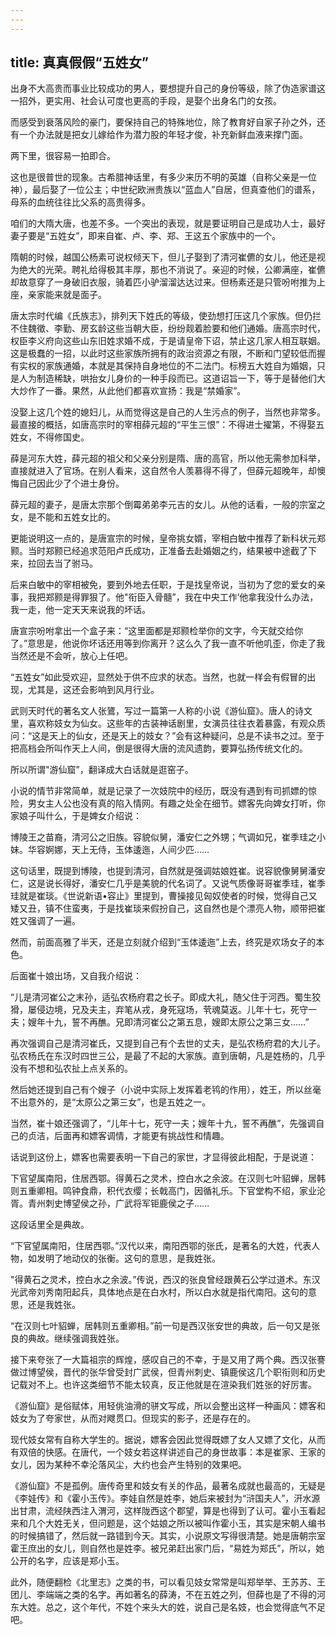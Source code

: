```yaml
---
---
---
```

title: 真真假假“五姓女”
---




出身不大高贵而事业比较成功的男人，要想提升自己的身份等级，除了伪造家谱这一招外，更实用、社会认可度也更高的手段，是娶个出身名门的女孩。

而感受到衰落风险的豪门，要保持自己的特殊地位，除了教育好自家子孙之外，还有一个办法就是把女儿嫁给作为潜力股的年轻才俊，补充新鲜血液来撑门面。

两下里，很容易一拍即合。

这也是很普世的现象。古希腊神话里，有多少来历不明的英雄（自称父亲是一位神），最后娶了一位公主；中世纪欧洲贵族以“蓝血人”自居，但真查他们的谱系，母系的血统往往比父系的高贵得多。

咱们的大隋大唐，也差不多。一个突出的表现，就是要证明自己是成功人士，最好妻子要是“五姓女”，即来自崔、卢、李、郑、王这五个家族中的一个。

隋朝的时候，越国公杨素可说权倾天下，但儿子娶到了清河崔儦的女儿，他还是视为绝大的光荣。聘礼给得极其丰厚，那也不消说了。亲迎的时候，公卿满座，崔儦却故意穿了一身破旧衣服，骑着匹小驴溜溜达达过来。但杨素还是只管吩咐推为上座，亲家能来就是面子。

唐太宗时代编《氏族志》，排列天下姓氏的等级，使劲想打压这几个家族。但仍拦不住魏徵、李勤、房玄龄这些当朝大臣，纷纷觌着脸要和他们通婚。唐高宗时代，权臣李义府向这些山东旧姓求婚不成，于是请皇帝下诏，禁止这几家人相互联姻。这是极蠢的一招，以此时这些家族所拥有的政治资源之有限，不断和门望较低而握有实权的家族通婚，本就是其保持自身地位的不二法门。标榜五大姓自为婚姻，只是人为制造稀缺，哄抬女儿身价的一种手段而已。这道诏旨一下，等于是替他们大大炒作了一番。果然，从此他们都喜欢宣扬：我是“禁婚家”。

没娶上这几个姓的媳妇儿，从而觉得这是自己的人生污点的例子，当然也非常多。最直接的概括，如唐高宗时的宰相薛元超的“平生三恨”：不得进士擢第，不得娶五姓女，不得修国史。

薛是河东大姓，薛元超的祖父和父亲分别是隋、唐的高官，所以他无需参加科举，直接就进入了官场。在别人看来，这自然令人羡慕得不得了，但薛元超晚年，却懊悔自己因此少了个进士身份。

薛元超的妻子，是唐太宗那个倒霉弟弟李元吉的女儿。从他的话看，一般的宗室之女，是不能和五姓女比的。

更能说明这一点的，是唐宣宗的时候，皇帝挑女婿，宰相白敏中推荐了新科状元郑颢。当时郑颢已经追求范阳卢氏成功，正准备去赴婚姻之约，结果被中途截了下来，拉回去当了驸马。

后来白敏中的宰相被免，要到外地去任职，于是找皇帝说，当初为了您的爱女的亲事，我把郑颢是得罪狠了。他"衔臣入骨髓”，我在中央工作’他拿我没什么办法，我一走，他一定天天来说我的坏话。

唐宣宗吩咐拿出一个盒子来：“这里面都是郑颢检举你的文字，今天就交给你了。”意思是，他说你坏话还用等到你离开？这么久了我一直不听他叽歪，你走了我当然还是不会听，放心上任吧。

“五姓女”如此受欢迎，显然处于供不应求的状态。当然，也就一样会有假冒的出现，尤其是，这还会影响到风月行业。

武则天时代的著名文人张鷟，写过一篇第一人称的小说《游仙窟》。唐人的诗文里，喜欢称妓女为仙女。这些年的古装神话剧里，女演员往往衣着暴露，有观众质问：“这是天上的仙女，还是天上的妓女？”会有这种疑问，总是不读书之过。至于把高档会所叫作天上人间，倒是很得大唐的流风遗韵，要算弘扬传统文化的。

所以所谓"游仙窟”，翻译成大白话就是逛窑子。

小说的情节非常简单，就是记录了一次妓院中的经历，既没有遇到有司抓嫖的惊险，男女主人公也没有真的陷入情网。有趣之处全在细节。嫖客先向婢女打听，你家娘子叫什么，于是婢女介绍说：

博陵王之苗裔，清河公之旧族。容貌似舅，潘安仁之外甥；气调如兄，崔季珪之小妹。华容婀娜，天上无侍，玉体逶迤，人间少匹……

这句话里，既提到博陵，也提到清河，自然就是强调姑娘姓崔。说容貌像舅舅潘安仁，这是说长得好，潘安仁几乎是美貌的代名词了。又说气质像哥哥崔季珪，崔季珪就是崔琰。《世说新语•容止》里提到，曹操接见匈奴使者的时候，觉得自己又矮又丑，镇不住蛮夷，于是找崔琰来假扮自己，这自然也是个漂亮人物，顺带把崔姓又强调了一遍。

然而，前面高雅了半天，还是立刻就介绍到“玉体逶迤”上去，终究是欢场女子的本色。

后面崔十娘出场，又自我介绍说：

“儿是清河崔公之末孙，适弘农杨府君之长子。即成大礼，随父住于河西。蜀生狡猾，屡侵边境，兄及夫主，弃笔从戎，身死寇场，茕魂莫返。儿年十七，死守一夫；嫂年十九，誓不再醮。兄即清河崔公之第五息，嫂即太原公之第三女……”

再次强调自己是清河崔氏，又提到自己有个去世的丈夫，是弘农杨府君的大儿子。弘农杨氏在东汉时四世三公，是最了不起的大家族。直到唐朝，凡是姓杨的，几乎没有不想和弘农扯上点关系的。

然后她还提到自己有个嫂子（小说中实际上发挥着老鸨的作用），姓王，所以丝毫不出意外的，是“太原公之第三女”，也是五姓之一。

当然，崔十娘还强调了，“儿年十七，死守一夫；嫂年十九，誓不再醮”，先强调自己的贞洁，后面再和嫖客调情，才能更有挑战性和情趣。

话说到这份上，嫖客也需要表明一下自己的家世，才显得彼此相配，于是说道：

下官望属南阳，住居西鄂。得黄石之灵术，控白水之余波。在汉则七叶貂蝉，居韩则五重卿相。鸣钟食鼎，积代衣缨；长戟高门，因循礼乐。下官堂构不绍，家业沦胥。青州刺史博望侯之孙，广武将军钜鹿侯之子……

这段话里全是典故。

“下官望属南阳，住居西鄂。”汉代以来，南阳西鄂的张氏，是著名的大姓，代表人物，如发明了地动仪的张衡。这句的意思，是我姓张。

"得黄石之灵术，控白水之余波。”传说，西汉的张良曾经跟黄石公学过道术。东汉光武帝刘秀南阳起兵，具体地点是在白水村，所以白水就是指代南阳。这句的意思，还是我姓张。

“在汉则七叶貂蝉，居韩则五重卿相。”前一句是西汉张安世的典故，后一句又是张良的典故。继续强调我姓张。

接下来夸张了一大篇祖宗的辉煌，感叹自己的不幸，于是又用了两个典。西汉张謇做过博望侯，晋代的张华曾受封广武侯，但青州刺史、镇鹿侯这几个职衔则和历史记载对不上。也许这类细节不能太较真，反正他就是在渲染我们姓张的好厉害。

《游仙窟》是俗赋体，用轻佻油滑的骈文写成，所以会整出这样一种画风：嫖客和妓女为了夸家世，从而对飕贯口。但现实的影子，还是存在的。

现代妓女常有自称大学生的。据说，嫖客会因此觉得既嫖了女人又嫖了文化，从而有双倍的快感。在唐代，一个妓女若这样讲述自己的身世故事：本是崔家、王家的女儿，因为某种不幸沦落风尘，大约也会产生特别的效果吧。

《游仙窟》不是孤例。唐传奇里和妓女有关的作品，最著名成就也最高的，无疑是《李娃传》和《霍小玉传》。李娃自然是姓李，她后来被封为“浒国夫人”，汧水源出甘肃，流经陕西注入渭河，这样陇西这个郡望，算是也得到了认可。霍小玉看起来和几个大姓无关，但问题是，这个姑娘之所以被叫作霍小玉，其实是宋朝人编书的时候搞错了，然后就一路错到今天。其实，小说原文写得很清楚。她是唐朝宗室霍王庶出的女儿，则自然也是姓李。被兄弟赶出家门后，“易姓为郑氏”，所以，她公开的名字，应该是郑小玉。

此外，随便翻检《北里志》之类的书，可以看见妓女常常是叫郑举举、王苏苏、王团儿、李端端之类的名字。再如著名的薛涛，不在五姓之列，但薛也是了不得的河东大姓。总之，这个年代，不姓个来头大的姓，说自己是名妓，也会觉得底气不足吧。